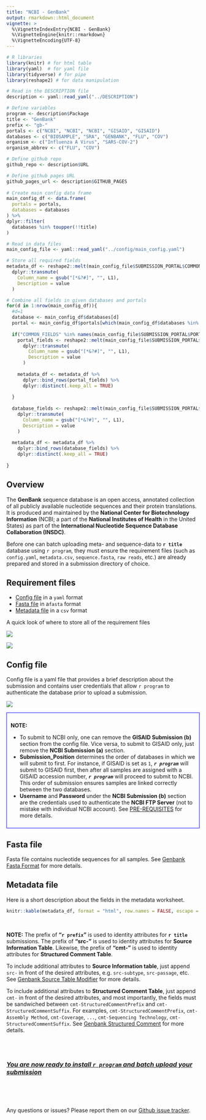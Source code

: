 ```yaml
---
title: "NCBI - GenBank"
output: rmarkdown::html_document
vignette: >
  %\VignetteIndexEntry{NCBI - GenBank}
  %\VignetteEngine{knitr::rmarkdown}
  %\VignetteEncoding{UTF-8}
---
```


<style>
  
  table {
    border: 1px solid gray;
  }
  
  td, th {
    border: 1px solid gray;
    padding: 5px 5px 5px 5px;
  }

</style>

```r
# R libraries
library(knitr) # for html table
library(yaml)  # for yaml file
library(tidyverse) # for pipe
library(reshape2) # for data manipulation

# Read in the DESCRIPTION file
description <- yaml::read_yaml("../DESCRIPTION")

# Define variables
program <- description$Package
title <- "GenBank"
prefix <- "gb-"
portals <- c("NCBI", "NCBI", "NCBI", "GISAID", "GISAID")
databases <- c("BIOSAMPLE", "SRA", "GENBANK", "FLU", "COV")
organism <- c("Influenza A Virus", "SARS-COV-2")
organism_abbrev <- c("FLU", "COV")

# Define github repo
github_repo <- description$URL

# Define github pages URL
github_pages_url <- description$GITHUB_PAGES
  
# Create main config data frame  
main_config_df <- data.frame(
  portals = portals,
  databases = databases
) %>% 
dplyr::filter(
  databases %in% toupper(!!title)
)

# Read in data files
main_config_file <- yaml::read_yaml("../config/main_config.yaml")

# Store all required fields
metadata_df <- reshape2::melt(main_config_file$SUBMISSION_PORTAL$COMMON_FIELDS) %>% 
  dplyr::transmute(
    Column_name = gsub("[*&?#]", "", L1),
    Description = value
  )

# Combine all fields in given databases and portals
for(d in 1:nrow(main_config_df)){
  #d=1
  database <- main_config_df$databases[d]
  portal <- main_config_df$portals[which(main_config_df$databases %in% database)]
  
  if("COMMON_FIELDS" %in% names(main_config_file$SUBMISSION_PORTAL$PORTAL_NAMES[[portal]])){
    portal_fields <- reshape2::melt(main_config_file$SUBMISSION_PORTAL$PORTAL_NAMES[[portal]]$COMMON_FIELDS) %>% 
      dplyr::transmute(
        Column_name = gsub("[*&?#]", "", L1),
        Description = value
      )
    
    metadata_df <- metadata_df %>% 
      dplyr::bind_rows(portal_fields) %>% 
      dplyr::distinct(.keep_all = TRUE)
    
  }
  
  database_fields <- reshape2::melt(main_config_file$SUBMISSION_PORTAL$PORTAL_NAMES[[portal]]$DATABASE[[database]]) %>% 
    dplyr::transmute(
      Column_name = gsub("[*&?#]", "", L1),
      Description = value
    )
  
  metadata_df <- metadata_df %>% 
    dplyr::bind_rows(database_fields) %>% 
    dplyr::distinct(.keep_all = TRUE)
  
}
```

## Overview

The **GenBank** sequence database is an open access, annotated collection of all publicly available nucleotide sequences and their protein translations. It is produced and maintained by the **National Center for Biotechnology Information** (NCBI; a part of the **National Institutes of Health** in the United States) as part of the **International Nucleotide Sequence Database Collaboration (INSDC)**. 

Before one can batch uploading meta- and sequence-data to **`r title`** database using ``r program``, they must ensure the requirement files (such as `config.yaml`, `metadata.csv`, `sequence.fasta`, `raw reads`, etc.) are already prepared and stored in a submission directory of choice.

## Requirement files

- [Config file](#config-file) in a `yaml` format
- [Fasta file](#fasta-file) in a`fasta` format
- [Metadata file](#metadata-file) in a `csv` format

A quick look of where to store all of the requirement files

![](images/gisaid_cli_dir.png)

![](images/submission_dir.png)

## Config file

Config file is a yaml file that provides a brief description about the submission and contains user credentials that allow ``r program`` to authenticate the database prior to upload a submission.

![](images/config_file.png)

:::{style="padding: 10px; border: 1px solid blue !important;"}
<i class="fas fa-triangle-exclamation" role="presentation" aria-label="triangle-exclamation icon"></i> **NOTE:** <br>

- To submit to NCBI only, one can remove the **GISAID Submission (b)** section from the config file. Vice versa, to submit to GISAID only, just remove the **NCBI Submission (a)** section. <br>
- **Submission_Position** determines the order of databases in which we will submit to first. For instance, if GISAID is set as `1`, **_`r program`_** will submit to GISAID first, then after all samples are assigned with a GISAID accession number, **_`r program`_** will proceed to submit to NCBI. This order of submission ensures samples are linked correctly between the two databases. <br> 
- **Username** and **Password** under the **NCBI Submission (b)** section are the credentials used to authenticate the **NCBI FTP Server** (not to mistake with individual NCBI account). See [PRE-REQUISITES](`r github_pages_url`/index.html#prerequisites) for more details.
:::

## Fasta file

Fasta file contains nucleotide sequences for all samples. See [Genbank Fasta Format](https://www.ncbi.nlm.nih.gov/genbank/fastaformat/) for more details.

## Metadata file

Here is a short description about the fields in the metadata worksheet.

```r
knitr::kable(metadata_df, format = "html", row.names = FALSE, escape = FALSE)
```

<br>

**NOTE:** The prefix of **“`r prefix`”** is used to identity attributes for **`r title`** submissions. The prefix of **“src-”** is used to identity attributes for **Source Information Table**. Likewise, the prefix of **“cmt-”** is used to identity attributes for **Structured Comment Table**.

To include additional attributes to **Source Information table**, just append `src-` in front of the desired attributes, e.g. `src-subtype`, `src-passage`, etc. See [Genbank Source Table Modifier](https://www.ncbi.nlm.nih.gov/WebSub/html/help/genbank-source-table.html#modifiers) for more details.

To include additional attributes to **Structured Comment Table**, just append `cmt-` in front of the desired attributes, and most importantly, the fields must be sandwiched between `cmt-StructuredCommentPrefix` and `cmt-StructuredCommentSuffix`. For examples,  `cmt-StructuredCommentPrefix`, `cmt-Assembly Method`, `cmt-Coverage`, `...`, `cmt-Sequencing Technology`, `cmt-StructuredCommentSuffix`. See [Genbank Structured Comment](https://www.ncbi.nlm.nih.gov/genbank/structuredcomment/#GenBank) for more details.

<br><br>

### [*<i class="fas fa-play" role="presentation" aria-label="play icon"></i> You are now ready to install ``r program`` and batch upload your submission*](`r github_pages_url`/articles/local_installation.html)

<br><br><br>

Any questions or issues? Please report them on our <a href="`r github_repo`/issues" target="_blank">Github issue tracker</a>.

<br>

